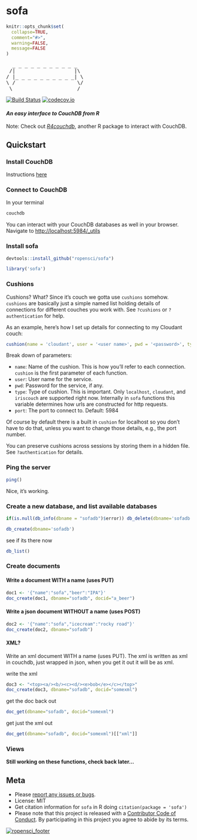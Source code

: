 sofa
====

```r
knitr::opts_chunk$set(
  collapse=TRUE,
  comment="#>",
  warning=FALSE,
  message=FALSE
)
```

<pre>
  _ _ _ _ _ _ _ _ _ _ _
 /|                   |\
/ |_ _ _ _ _ _ _ _ _ _| \
\ /                    \/
 \ ___________________ /
</pre>

[![Build Status](https://travis-ci.org/ropensci/sofa.png?branch=master)](https://travis-ci.org/ropensci/sofa)
[![codecov.io](https://codecov.io/github/ropensci/sofa/coverage.svg?branch=master)](https://codecov.io/github/ropensci/sofa?branch=master)

#### *An easy interface to CouchDB from R*

Note: Check out [*R4couchdb*](https://github.com/wactbprot/R4CouchDB), another R package to interact with CouchDB.

## Quickstart

### Install CouchDB

Instructions [here](http://wiki.apache.org/couchdb/Installation)

### Connect to CouchDB

In your terminal

```sh
couchdb
```

You can interact with your CouchDB databases as well in your browser. Navigate to [http://localhost:5984/_utils](http://localhost:5984/_utils)

### Install sofa

```r
devtools::install_github("ropensci/sofa")
```

```r
library('sofa')
```

### Cushions

Cushions? What? Since it's couch we gotta use `cushions` somehow. `cushions` are basically just a simple named list holding details of connections for different couches you work with. See `?cushions` or `?authentication` for help.

As an example, here's how I set up details for connecting to my Cloudant couch:

```r
cushion(name = 'cloudant', user = '<user name>', pwd = '<password>', type = "cloudant")
```

Break down of parameters:

* `name`: Name of the cushion. This is how you'll refer to each connection. `cushion` is the first parameter of each function.
* `user`: User name for the service.
* `pwd`: Password for the service, if any.
* `type`: Type of cushion. This is important. Only `localhost`, `cloudant`, and `iriscouch` are supported right now. Internally in `sofa` functions this variable determines how urls are constructed for http requests.
* `port`: The port to connect to. Default: 5984

Of course by default there is a built in `cushion` for localhost so you don't have to do that, unless you want to change those details, e.g., the port number.

You can preserve cushions across sessions by storing them in a hidden file. See `?authentication` for details.

### Ping the server

```r
ping()
```

Nice, it's working.

### Create a new database, and list available databases

```r
if(is.null(db_info(dbname = "sofadb")$error)) db_delete(dbname='sofadb')
```

```r
db_create(dbname='sofadb')
```

see if its there now

```r
db_list()
```

### Create documents

#### Write a document WITH a name (uses PUT)

```r
doc1 <- '{"name":"sofa","beer":"IPA"}'
doc_create(doc1, dbname="sofadb", docid="a_beer")
```

#### Write a json document WITHOUT a name (uses POST)

```r
doc2 <- '{"name":"sofa","icecream":"rocky road"}'
doc_create(doc2, dbname="sofadb")
```

#### XML?

Write an xml document WITH a name (uses PUT). The xml is written as xml in couchdb, just wrapped in json, when you get it out it will be as xml.

write the xml

```r
doc3 <- "<top><a/><b/><c><d/><e>bob</e></c></top>"
doc_create(doc3, dbname="sofadb", docid="somexml")
```

get the doc back out

```r
doc_get(dbname="sofadb", docid="somexml")
```

get just the xml out

```r
doc_get(dbname="sofadb", docid="somexml")[["xml"]]
```

### Views

__Still working on these functions, check back later...__

## Meta

* Please [report any issues or bugs](https://github.com/ropensci/sofa/issues).
* License: MIT
* Get citation information for `sofa` in R doing `citation(package = 'sofa')`
* Please note that this project is released with a [Contributor Code of Conduct](CONDUCT.md). By participating in this project you agree to abide by its terms.

[![ropensci_footer](http://ropensci.org/public_images/github_footer.png)](http://ropensci.org)
